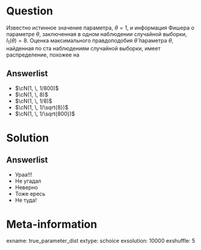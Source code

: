 Question
========

Известно истинное значение параметра, $\theta=1$, и информация Фишера о параметре $\theta$, заключенная в одном наблюдении случайной выборки, $I_1(\theta) = 8$.
Оценка максимального правдоподобия $\hat \theta$  параметра $\theta$, найденная по ста наблюдениям случайной выборки, имеет распределение, похожее на


Answerlist
----------

* $\cN(1, \, 1/800)$
* $\cN(1, \, 8)$
* $\cN(1, \, 1/8)$
* $\cN(1, \, 1/\sqrt{8})$
* $\cN(1, \, 1/\sqrt{800})$


Solution
========

Answerlist
----------
* Ураа!!!
* Не угадал
* Неверно
* Тоже ересь
* Не туда!

Meta-information
================
exname: true_parameter_dist
extype: schoice
exsolution: 10000
exshuffle: 5
